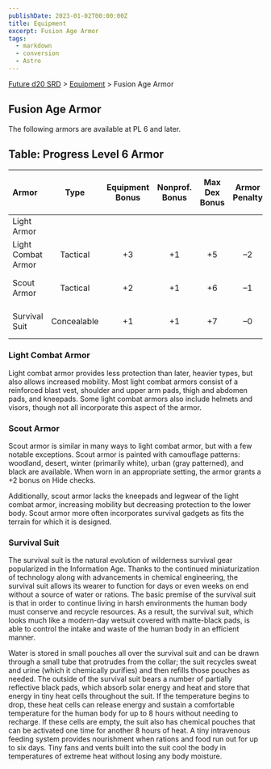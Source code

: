 ```yaml
---
publishDate: 2023-01-02T00:00:00Z
title: Equipment
excerpt: Fusion Age Armor
tags:
  - markdown
  - conversion
  - Astro
---
```






[Future d20 SRD](/#futureD20) > [Equipment](future-d20-srd-equipment-index) > Fusion Age Armor




## Fusion Age Armor


The following armors are available at PL 6 and later.


## Table: Progress Level 6 Armor 

| Armor |Type  | Equipment Bonus |Nonprof. Bonus  |Max Dex Bonus  |Armor Penalty  | Speed (30 ft./20 ft.)	 |Weight  |Purchase DC  |Restriction  |
| :------------------------------- | :--: | :--: | :--: | :--: | :--: | :--: | :--: | :--: | --: |
| Light Armor |  |  |  |  |  |  |  |  |  |
| Light Combat Armor | Tactical | +3 | +1 | +5 | –2 | 30 ft./20 ft. | 6 lb. | 12 | Lic (+1) |
| Scout Armor | Tactical | +2 | +1 | +6 | –1 | 30 ft./20 ft. | 4 lb. | 11 | Lic (+1) |
| Survival Suit | Concealable | +1 | +1 | +7 | –0 | 30 ft./20 ft. | 3 lb. | 16 | — |



### Light Combat Armor


Light combat armor provides less protection than later, heavier types, but also allows increased mobility. Most light combat armors consist of a reinforced blast vest, shoulder and upper arm pads, thigh and abdomen pads, and kneepads. Some light combat armors also include helmets and visors, though not all incorporate this aspect of the armor.


### Scout Armor


Scout armor is similar in many ways to light combat armor, but with a few notable exceptions. Scout armor is painted with camouflage patterns: woodland, desert, winter (primarily white), urban (gray patterned), and black are available. When worn in an appropriate setting, the armor grants a +2 bonus on Hide checks.


Additionally, scout armor lacks the kneepads and legwear of the light combat armor, increasing mobility but decreasing protection to the lower body. Scout armor more often incorporates survival gadgets as fits the terrain for which it is designed.


### Survival Suit


The survival suit is the natural evolution of wilderness survival gear popularized in the Information Age. Thanks to the continued miniaturization of technology along with advancements in chemical engineering, the survival suit allows its wearer to function for days or even weeks on end without a source of water or rations. The basic premise of the survival suit is that in order to continue living in harsh environments the human body must conserve and recycle resources. As a result, the survival suit, which looks much like a modern-day wetsuit covered with matte-black pads, is able to control the intake and waste of the human body in an efficient manner.


Water is stored in small pouches all over the survival suit and can be drawn through a small tube that protrudes from the collar; the suit recycles sweat and urine (which it chemically purifies) and then refills those pouches as needed. The outside of the survival suit bears a number of partially reflective black pads, which absorb solar energy and heat and store that energy in tiny heat cells throughout the suit. If the temperature begins to drop, these heat cells can release energy and sustain a comfortable temperature for the human body for up to 8 hours without needing to recharge. If these cells are empty, the suit also has chemical pouches that can be activated one time for another 8 hours of heat. A tiny intravenous feeding system provides nourishment when rations and food run out for up to six days. Tiny fans and vents built into the suit cool the body in temperatures of extreme heat without losing any body moisture.



